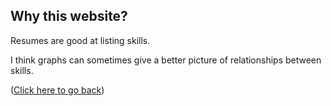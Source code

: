 ## Why this website?

Resumes are good at listing skills.

I think graphs can sometimes give a better picture of relationships between skills. 

([Click here to go back](/))
